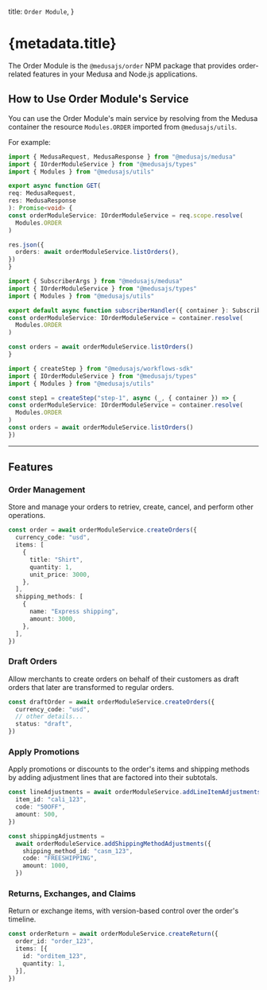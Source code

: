 
  title: `Order Module`,
}

# {metadata.title}

The Order Module is the `@medusajs/order` NPM package that provides order-related features in your Medusa and Node.js applications.

## How to Use Order Module's Service

You can use the Order Module's main service by resolving from the Medusa container the resource `Modules.ORDER` imported from `@medusajs/utils`.

For example:

<CodeTabs groupId="resource-type">
  <CodeTab label="API Route" value="api-route">

  ```ts title="src/api/store/custom/route.ts"
  import { MedusaRequest, MedusaResponse } from "@medusajs/medusa"
  import { IOrderModuleService } from "@medusajs/types"
  import { Modules } from "@medusajs/utils"

export async function GET(
  req: MedusaRequest,
  res: MedusaResponse
): Promise<void> {
  const orderModuleService: IOrderModuleService = req.scope.resolve(
    Modules.ORDER
  )

  res.json({
    orders: await orderModuleService.listOrders(),
  })
}
```

  </CodeTab>
  <CodeTab label="Subscriber" value="subscribers">

  ```ts title="src/subscribers/custom-handler.ts"
  import { SubscriberArgs } from "@medusajs/medusa"
  import { IOrderModuleService } from "@medusajs/types"
  import { Modules } from "@medusajs/utils"

export default async function subscriberHandler({ container }: SubscriberArgs) {
  const orderModuleService: IOrderModuleService = container.resolve(
    Modules.ORDER
  )

  const orders = await orderModuleService.listOrders()
}
```

  </CodeTab>
  <CodeTab label="Workflow Step" value="workflow-step">

  ```ts title="src/workflows/hello-world/step1.ts"
  import { createStep } from "@medusajs/workflows-sdk"
  import { IOrderModuleService } from "@medusajs/types"
  import { Modules } from "@medusajs/utils"

const step1 = createStep("step-1", async (_, { container }) => {
  const orderModuleService: IOrderModuleService = container.resolve(
    Modules.ORDER
  )
  const orders = await orderModuleService.listOrders()
})
```

  </CodeTab>
</CodeTabs>

---

## Features

### Order Management

Store and manage your orders to retriev, create, cancel, and perform other operations.

```ts
const order = await orderModuleService.createOrders({
  currency_code: "usd",
  items: [
    {
      title: "Shirt",
      quantity: 1,
      unit_price: 3000,
    },
  ],
  shipping_methods: [
    {
      name: "Express shipping",
      amount: 3000,
    },
  ],
})
```

### Draft Orders

Allow merchants to create orders on behalf of their customers as draft orders that later are transformed to regular orders.

```ts
const draftOrder = await orderModuleService.createOrders({
  currency_code: "usd",
  // other details...
  status: "draft",
})
```

### Apply Promotions

Apply promotions or discounts to the order's items and shipping methods by adding adjustment lines that are factored into their subtotals.

```ts
const lineAdjustments = await orderModuleService.addLineItemAdjustments({
  item_id: "cali_123",
  code: "50OFF",
  amount: 500,
})

const shippingAdjustments =
  await orderModuleService.addShippingMethodAdjustments({
    shipping_method_id: "casm_123",
    code: "FREESHIPPING",
    amount: 1000,
  })
```

### Returns, Exchanges, and Claims

Return or exchange items, with version-based control over the order's timeline.

```ts
const orderReturn = await orderModuleService.createReturn({
  order_id: "order_123",
  items: [{
    id: "orditem_123",
    quantity: 1,
  }],
})
```
